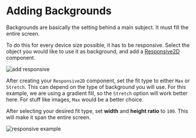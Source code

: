 
# Adding Backgrounds

Backgrounds are basically the setting behind a main subject. It must fill the entire screen.

To do this for every device size possible, it has to be responsive. Select the object you would like to use it as background, and add
a [Responsive2D](/2d/components/responsive-component.mdx) component.

<Image src="/studio-docs/tutorial/adding-background/add-responsive.gif" alt="add responsive" width={800} height={600} className="mt-6 rounded-xl" />

After creating your `Responsive2D` component, set the fit type to either `Max` or `Stretch`. This can depend on the type of background you will use.
For this example, we are using a gradient fill, so the `Stretch` option will work better here. For stuff like images, `Max` would be a better choice.

After selecting your desired fit type, set **width** and **height ratio** to `100`. This will make it span the entire screen. 

<Image src="/studio-docs/tutorial/adding-background/responsive-examples.gif" alt="responsive example" width={800} height={600} className="mt-6 rounded-xl" />